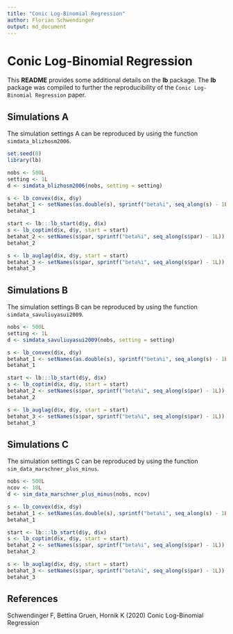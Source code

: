 ```yaml
---
title: "Conic Log-Binomial Regression"
author: Florian Schwendinger
output: md_document
---
```


# Conic Log-Binomial Regression

This **README** provides some additional details on the **lb** package.
The **lb** package was compiled to further the reproducibility
of the `Conic Log-Binomial Regression` paper.

## Simulations A
The simulation settings A can be reproduced by using the function
`simdata_blizhosm2006`.
```r
set.seed(0)
library(lb)

nobs <- 500L
setting <- 1L
d <- simdata_blizhosm2006(nobs, setting = setting)

s <- lb_convex(d$x, d$y)
betahat_1 <- setNames(as.double(s), sprintf("beta%i", seq_along(s) - 1L))
betahat_1

start <- lb:::lb_start(d$y, d$x)
s <- lb_coptim(d$x, d$y, start = start)
betahat_2 <- setNames(s$par, sprintf("beta%i", seq_along(s$par) - 1L))
betahat_2

s <- lb_auglag(d$x, d$y, start = start)
betahat_3 <- setNames(s$par, sprintf("beta%i", seq_along(s$par) - 1L))
betahat_3
```

## Simulations B
The simulation settings B can be reproduced by using the function
`simdata_savuliuyasui2009`.
```r
nobs <- 500L
setting <- 1L
d <- simdata_savuliuyasui2009(nobs, setting = setting)

s <- lb_convex(d$x, d$y)
betahat_1 <- setNames(as.double(s), sprintf("beta%i", seq_along(s) - 1L))
betahat_1

start <- lb:::lb_start(d$y, d$x)
s <- lb_coptim(d$x, d$y, start = start)
betahat_2 <- setNames(s$par, sprintf("beta%i", seq_along(s$par) - 1L))
betahat_2

s <- lb_auglag(d$x, d$y, start = start)
betahat_3 <- setNames(s$par, sprintf("beta%i", seq_along(s$par) - 1L))
betahat_3
```

## Simulations C
The simulation settings C can be reproduced by using the function
`sim_data_marschner_plus_minus`.
```r
nobs <- 500L
ncov <- 10L
d <- sim_data_marschner_plus_minus(nobs, ncov)

s <- lb_convex(d$x, d$y)
betahat_1 <- setNames(as.double(s), sprintf("beta%i", seq_along(s) - 1L))
betahat_1

start <- lb:::lb_start(d$y, d$x)
s <- lb_coptim(d$x, d$y, start = start)
betahat_2 <- setNames(s$par, sprintf("beta%i", seq_along(s$par) - 1L))
betahat_2

s <- lb_auglag(d$x, d$y, start = start)
betahat_3 <- setNames(s$par, sprintf("beta%i", seq_along(s$par) - 1L))
betahat_3
```

## References
Schwendinger F, Bettina Gruen, Hornik K (2020) Conic Log-Binomial Regression
